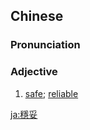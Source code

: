 {{also|稳妥}}
==Chinese==
{{zh-forms|s=稳妥}}

===Pronunciation===
{{zh-pron
|m=wěntuǒ
|c=wan2 to5
|mn=xm,zz:ún-thó/qz,tw:ún-thò
|cat=a
}}

===Adjective===
{{zh-adj}}

# [[safe]]; [[reliable]]

{{zh-cat|Advanced}}

[[ja:穩妥]]